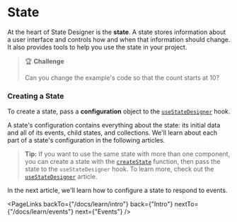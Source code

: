 # State

At the heart of State Designer is the **state**. A state stores information about a user interface and controls how and when that information should change. It also provides tools to help you use the state in your project.

> 🏆 **Challenge**
>
> Can you change the example's code so that the count starts at 10?

### Creating a State

To create a state, pass a **configuration** object to the [`useStateDesigner`](/docs/api/useStateDesigner) hook.

<LiveView snippet="state" />

A state's configuration contains everything about the state: its initial data and all of its events, child states, and collections. We'll learn about each part of a state's configuration in the following articles.

> **Tip:** If you want to use the same state with more than one component, you can create a state with the [`createState`](/docs/api/useStateDesigner) function, then pass the state to the `useStateDesigner` hook. To learn more, check out the [`useStateDesigner`](/docs/api/useStateDesigner) article.

In the next article, we'll learn how to configure a state to respond to events.

<PageLinks
  backTo={"/docs/learn/intro"}
  back={"Intro"}
  nextTo={"/docs/learn/events"}
  next={"Events"}
/>
